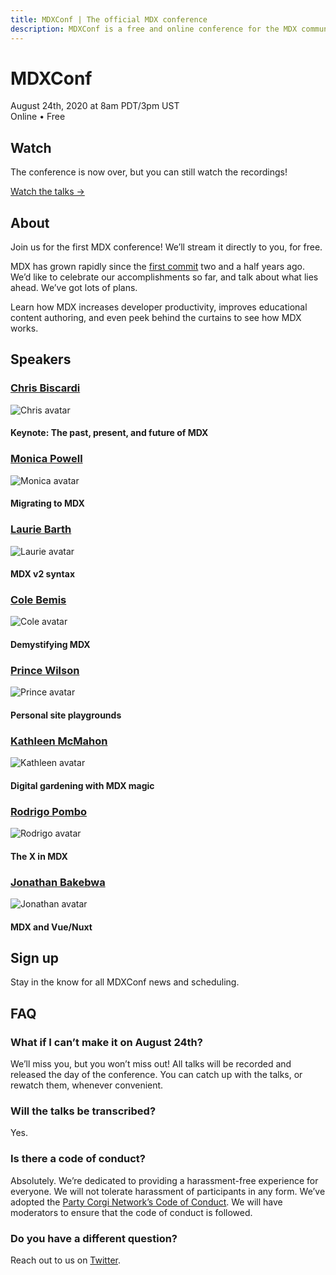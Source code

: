 ```yaml
---
title: MDXConf | The official MDX conference
description: MDXConf is a free and online conference for the MDX community. Whether you’re just learning about MDX or an expert, there’ll be something for you!
---
```




# MDXConf

August 24th, 2020 at 8am PDT/3pm UST <br /> Online • Free

## Watch

The conference is now over, but you can still watch the recordings!

[Watch the talks &rarr;](https://egghead.io/playlists/mdx-conf-3fc2)

## About

Join us for the first MDX conference!
We’ll stream it directly to you, for free.

MDX has grown rapidly since the [first commit][] two and a half years ago.
We’d like to celebrate our accomplishments so far, and talk about what lies
ahead. We’ve got lots of plans.

Learn how MDX increases developer productivity, improves educational
content authoring, and even peek behind the curtains to see how MDX works.

## Speakers

<SpeakerList>

<Speaker>

### [Chris Biscardi](https://twitter.com/chrisbiscardi)

![Chris avatar](https://pbs.twimg.com/profile_images/1115436090972753920/wYewtvZg_400x400.png)

#### Keynote: The past, present, and future of MDX

</Speaker>

<Speaker>

### [Monica Powell](https://twitter.com/waterproofheart)

![Monica avatar](https://pbs.twimg.com/profile_images/1274438285759258629/S4Ovjm5V_400x400.jpg)

#### Migrating to MDX

</Speaker>

<Speaker>

### [Laurie Barth](https://twitter.com/laurieontech)

![Laurie avatar](https://pbs.twimg.com/profile_images/1183122825747554305/fo5tKx7C_400x400.jpg)

#### MDX v2 syntax

</Speaker>

<Speaker>

### [Cole Bemis](https://twitter.com/colebemis)

![Cole avatar](https://pbs.twimg.com/profile_images/1275149675717226501/5WevYNot_400x400.jpg)

#### Demystifying MDX

</Speaker>

<Speaker>

### [Prince Wilson](https://twitter.com/maxcell)

![Prince avatar](https://pbs.twimg.com/profile_images/1206720510492467200/lrfX22VM_400x400.jpg)

#### Personal site playgrounds

</Speaker>

<Speaker>

### [Kathleen McMahon](https://twitter.com/resource11)

![Kathleen avatar](https://pbs.twimg.com/profile_images/1047660378799321092/rvO4eEpF_400x400.jpg)

#### Digital gardening with MDX magic

</Speaker>

<Speaker>

### [Rodrigo Pombo](https://twitter.com/pomber)

![Rodrigo avatar](https://pbs.twimg.com/profile_images/836710088765292545/Bufj5TT__400x400.jpg)

#### The X in MDX

</Speaker>

<Speaker>

### [Jonathan Bakebwa](https://twitter.com/codebender828)

![Jonathan avatar](https://pbs.twimg.com/profile_images/1226325332665356289/Df8y5lf-_400x400.jpg)

#### MDX and Vue/Nuxt

</Speaker>

</SpeakerList>

## Sign up

Stay in the know for all MDXConf news and scheduling.

<Signup />

## FAQ

### What if I can’t make it on August 24th?

We’ll miss you, but you won’t miss out!
All talks will be recorded and released the day of the conference.
You can catch up with the talks, or rewatch them, whenever convenient.

### Will the talks be transcribed?

Yes.

### Is there a code of conduct?

Absolutely.
We’re dedicated to providing a harassment-free experience for everyone.
We will not tolerate harassment of participants in any form.
We’ve adopted the [Party Corgi Network’s Code of Conduct][coc].
We will have moderators to ensure that the code of conduct is followed.

### Do you have a different question?

Reach out to us on [Twitter][].

[first commit]: https://github.com/mdx-js/mdx/commit/dee47dc20b08d534132e3b966cdccf3b88c7bca5
[twitter]: https://twitter.com/mdx_js
[conf]: https://mdxjs.com/conf
[coc]: https://github.com/partycorgi/partycorgi/blob/corgi/CODE_OF_CONDUCT.md
